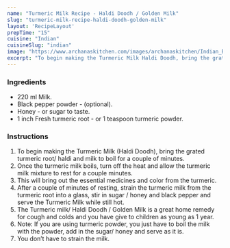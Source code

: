 ---
name: "Turmeric Milk Recipe - Haldi Doodh / Golden Milk"
slug: "turmeric-milk-recipe-haldi-doodh-golden-milk"
layout: 'RecipeLayout'
prepTime: "15"
cuisine: "Indian"
cuisineSlug: "indian"
image: "https://www.archanaskitchen.com/images/archanaskitchen/Indian_Beverages/shutterstock_136278110.jpg"
excerpt: "To begin making the Turmeric Milk Haldi Doodh, bring the grated turmeric root haldi and milk to boil for a couple of minutes"
---

### Ingredients

- 220 ml Milk.
- Black pepper powder - (optional).
- Honey - or sugar to taste.
- 1 inch Fresh turmeric root - or 1 teaspoon turmeric powder.

### Instructions

1. To begin making the Turmeric Milk (Haldi Doodh), bring the grated turmeric root/ haldi and milk to boil for a couple of minutes.
1. Once the turmeric milk boils, turn off the heat and allow the turmeric milk mixture to rest for a couple minutes.
1.  This will bring out the essential medicines and color from the turmeric.
1. After a couple of minutes of resting, strain the turmeric milk from the turmeric root into a glass, stir in sugar / honey and black pepper and serve the Turmeric Milk while still hot.
1. The Turmeric milk/ Haldi Doodh / Golden Milk is a great home remedy for cough and colds and you have give to children as young as 1 year.
1. Note: If you are using turmeric powder, you just have to boil the milk with the powder, add in the sugar/ honey and serve as it is.
1. You don’t have to strain the milk.
